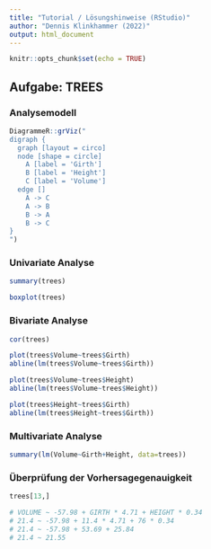 ```yaml
---
title: "Tutorial / Lösungshinweise (RStudio)"
author: "Dennis Klinkhammer (2022)"
output: html_document
---
```


```r
knitr::opts_chunk$set(echo = TRUE)
```

## Aufgabe: TREES

### Analysemodell

```r
DiagrammeR::grViz("
digraph {
  graph [layout = circo]
  node [shape = circle]
    A [label = 'Girth']
    B [label = 'Height']
    C [label = 'Volume']
  edge []
    A -> C
    A -> B
    B -> A
    B -> C
}
")
```

### Univariate Analyse

```r
summary(trees)
```

```r
boxplot(trees)
```

### Bivariate Analyse

```r
cor(trees)
```

````r
plot(trees$Volume~trees$Girth)
abline(lm(trees$Volume~trees$Girth))
````

````r
plot(trees$Volume~trees$Height)
abline(lm(trees$Volume~trees$Height))
````

````r
plot(trees$Height~trees$Girth)
abline(lm(trees$Height~trees$Girth))
````

### Multivariate Analyse

````r
summary(lm(Volume~Girth+Height, data=trees))
````

### Überprüfung der Vorhersagegenauigkeit

````r
trees[13,]
````

````r
# VOLUME ~ -57.98 + GIRTH * 4.71 + HEIGHT * 0.34
# 21.4 ~ -57.98 + 11.4 * 4.71 + 76 * 0.34
# 21.4 ~ -57.98 + 53.69 + 25.84
# 21.4 ~ 21.55
````